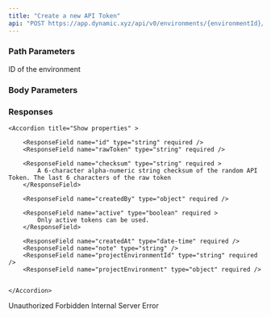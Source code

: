 ```yaml
---
title: "Create a new API Token"
api: "POST https://app.dynamic.xyz/api/v0/environments/{environmentId}/tokens"
---
```


### Path Parameters

<ParamField path="environmentId" type="string" required>
  ID of the environment
</ParamField>

### Body Parameters

<ParamField body="note" type="string" required />

### Responses

<Tabs>

<Tab title="🟢 200">

<ResponseField name="tokens" type="array of objects" >

    <Accordion title="Show properties" >

        <ResponseField name="id" type="string" required />
        <ResponseField name="rawToken" type="string" required />

        <ResponseField name="checksum" type="string" required >
            A 6-character alpha-numeric string checksum of the random API Token. The last 6 characters of the raw token
        </ResponseField>

        <ResponseField name="createdBy" type="object" required />

        <ResponseField name="active" type="boolean" required >
            Only active tokens can be used.
        </ResponseField>

        <ResponseField name="createdAt" type="date-time" required />
        <ResponseField name="note" type="string" />
        <ResponseField name="projectEnvironmentId" type="string" required />
        <ResponseField name="projectEnvironment" type="object" required />


    </Accordion>

</ResponseField>

</Tab>

<Tab title="🔴 401">
Unauthorized

  <ResponseField name="error" type="string" />
</Tab>

<Tab title="🔴 403">
Forbidden

  <ResponseField name="error" type="string" />
</Tab>

<Tab title="🔴 500">
Internal Server Error

  <ResponseField name="error" type="string" />
</Tab>

</Tabs>
